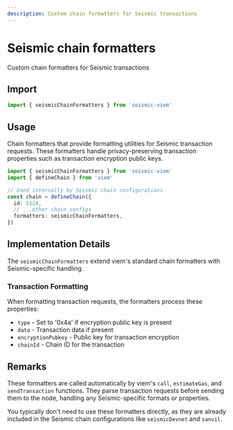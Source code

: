 ```yaml
---
description: Custom chain formatters for Seismic transactions
---
```


# Seismic chain formatters

Custom chain formatters for Seismic transactions

## Import

```ts
import { seismicChainFormatters } from 'seismic-viem'
```

## Usage

Chain formatters that provide formatting utilities for Seismic transaction requests. These formatters handle privacy-preserving transaction properties such as transaction encryption public keys.

```ts
import { seismicChainFormatters } from 'seismic-viem'
import { defineChain } from 'viem'

// Used internally by Seismic chain configurations
const chain = defineChain({
  id: 5124,
  // ...other chain configs
  formatters: seismicChainFormatters,
})
```

## Implementation Details

The `seismicChainFormatters` extend viem's standard chain formatters with Seismic-specific handling.

### Transaction Formatting

When formatting transaction requests, the formatters process these properties:

- `type` - Set to '0x4a' if encryption public key is present
- `data` - Transaction data if present
- `encryptionPubkey` - Public key for transaction encryption
- `chainId` - Chain ID for the transaction

## Remarks

These formatters are called automatically by viem's `call`, `estimateGas`, and `sendTransaction` functions. They parse transaction requests before sending them to the node, handling any Seismic-specific formats or properties.

You typically don't need to use these formatters directly, as they are already included in the Seismic chain configurations like `seismicDevnet` and `sanvil`.
